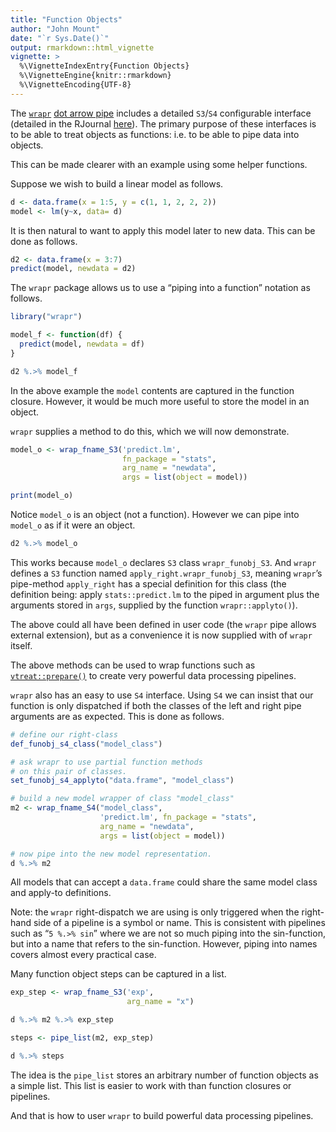 ```yaml
---
title: "Function Objects"
author: "John Mount"
date: "`r Sys.Date()`"
output: rmarkdown::html_vignette
vignette: >
  %\VignetteIndexEntry{Function Objects}
  %\VignetteEngine{knitr::rmarkdown}
  %\VignetteEncoding{UTF-8}
---
```


The [`wrapr`](https://github.com/WinVector/wrapr) [dot arrow pipe](https://winvector.github.io/wrapr/reference/dot_arrow.html) includes a detailed `S3`/`S4` configurable interface (detailed in the RJournal [here](https://journal.r-project.org/archive/2018/RJ-2018-042/index.html)).  The primary
purpose of these interfaces is to be able to treat objects as functions: i.e. to be
able to pipe data into objects.

This can be made clearer with an example using some helper functions.

Suppose we wish to build a linear model as follows.

```r
d <- data.frame(x = 1:5, y = c(1, 1, 2, 2, 2))
model <- lm(y~x, data= d)
```

It is then natural to want to apply this model later to new data.  This can be done as follows.

```r
d2 <- data.frame(x = 3:7)
predict(model, newdata = d2)
```

The `wrapr` package allows us to use a "piping into a function" notation as follows.

```r
library("wrapr")

model_f <- function(df) {
  predict(model, newdata = df)
}

d2 %.>% model_f
```

In the above example the `model` contents are captured in the function closure.  However, it would be much more useful to store the model in an object.

`wrapr` supplies a method to do this, which we will now demonstrate.

```r
model_o <- wrap_fname_S3('predict.lm',
                         fn_package = "stats",
                         arg_name = "newdata", 
                         args = list(object = model))

print(model_o)
```

Notice `model_o` is an object (not a function).  However we can pipe into `model_o` as if it were an object.

```r
d2 %.>% model_o
```

This works because `model_o` declares `S3` class `wrapr_funobj_S3`.  And `wrapr` defines a `S3` function named `apply_right.wrapr_funobj_S3`, meaning `wrapr`'s pipe-method `apply_right` has a special definition for this class (the definition being: apply `stats::predict.lm` to the piped in argument plus the arguments stored in `args`, supplied
by the function `wrapr::applyto()`).

The above could all have been defined in user code (the `wrapr` pipe allows external extension), but as a convenience it is now supplied with of `wrapr` itself.

The above methods can be used to wrap functions such as [`vtreat::prepare()`](https://winvector.github.io/vtreat/reference/prepare.html) to create very powerful data processing pipelines.

`wrapr` also has an easy to use `S4` interface.  Using `S4` we can insist that our function is only dispatched if both the classes of the left and right pipe arguments are as expected. This is done as follows.

```r
# define our right-class
def_funobj_s4_class("model_class")

# ask wrapr to use partial function methods
# on this pair of classes.
set_funobj_s4_applyto("data.frame", "model_class")

# build a new model wrapper of class "model_class"
m2 <- wrap_fname_S4("model_class", 
                    'predict.lm', fn_package = "stats",
                    arg_name = "newdata", 
                    args = list(object = model))

# now pipe into the new model representation.
d %.>% m2
```

All models that can accept a `data.frame` could share the same model class and apply-to definitions.

Note: the `wrapr` right-dispatch we are using is only triggered when the right-hand side of a pipeline is a symbol or name.  This is consistent with pipelines such as "`5 %.>% sin`" where we are not so much piping into the sin-function, but into a name that refers to the sin-function.  However, piping into names covers almost every practical case.

Many function object steps can be captured in a list.

```r
exp_step <- wrap_fname_S3('exp',
                          arg_name = "x")

d %.>% m2 %.>% exp_step

steps <- pipe_list(m2, exp_step)

d %.>% steps
```

The idea is the `pipe_list` stores an arbitrary number of function objects as a simple list.  This list is easier to work with than function closures or pipelines.


And that is how to user `wrapr` to build powerful data processing pipelines.





